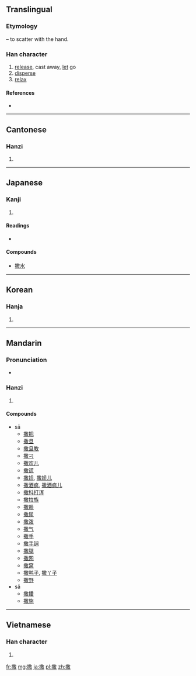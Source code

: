 {{see also|撤}}
==Translingual==
===Etymology===
{{Han compound|手|alt1=扌|t1=hand|散|ls=psc|c1=s|c2=p}} – to scatter with the hand.

===Han character===
{{Han char|rn=64|rad=手|as=12|sn=15|four=5804<sub>0</sub>|canj=手廿月大 (QTBK)}}

# [[release]], cast away, [[let]] go
# [[disperse]]
# [[relax]]

====References====
* {{Han ref|kx=0454.070|dkj=12697|dj=0803.230|hdz=31953.090|uh=6492|ud=25746|bh=BCBB|bd=48315}}

----

==Cantonese==

===Hanzi===
{{yue-hanzi|jyut=|y=saat3}}

# {{defn|lang=yue|sort=手12}}

----

==Japanese==

===Kanji===
{{ja-kanji|grade=|rs=手12}}

# {{defn|lang=ja|sort=手12}}

====Readings====
* {{ja-readings|on=[[さん]] (san), [[さつ]] (satsu)|kun=[[まく]] (maku)}}

====Compounds====
* [[撒水]]

----

==Korean==

===Hanja===
{{ko-hanja|hangeul=살|eumhun=|rv=sal|mr=sal|y=sal}}

# {{defn|lang=ko|sort=手12}}

----

==Mandarin==

===Pronunciation===
* {{audio|Zh-sa.ogg|Audio}}

===Hanzi===
{{cmn-hanzi|pin=[[sā]] ([[sa1]]), [[sǎ]] ([[sa3]])|wg=sa<sup>1</sup>, sa<sup>3</sup>}}

# {{defn|lang=cmn|sort=手12}}

====Compounds====
* sā
** [[撒把]]
** [[撒旦]]
** [[撒旦教]]
** [[撒刁]]
** [[撒欢儿]]
** [[撒谎]]
** [[撒娇]], [[撒娇儿]]
** [[撒酒疯]], [[撒酒疯儿]]
** [[撒科打诨]]
** [[撒拉族]]
** [[撒赖]]
** [[撒尿]]
** [[撒泼]]
** [[撒气]]
** [[撒手]]
** [[撒手锏]]
** [[撒腿]]
** [[撒网]]
** [[撒窝]]
** [[撒鸭子]], [[撒丫子]]
** [[撒野]]
* sǎ
** [[撒播]]
** [[撒施]]

----

==Vietnamese==

===Han character===
{{vi-hantu|[[tát]], [[tản]], [[rát]]|rs=手12}}

# {{defn|lang=vi|sort=手12}}

[[fr:撒]]
[[mg:撒]]
[[ja:撒]]
[[pl:撒]]
[[zh:撒]]